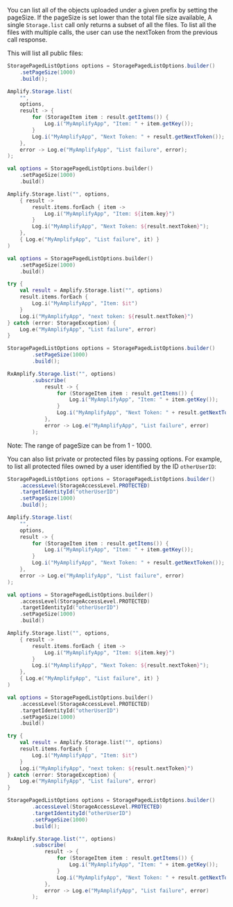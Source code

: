 You can list all of the objects uploaded under a given prefix by setting the pageSize. If the pageSize is set lower than the total file size available,
A single `Storage.list` call only returns a subset of all the files. To list all the files with multiple calls, the user can use the nextToken from the previous call response.

This will list all public files:

<BlockSwitcher>
<Block name="Java">

```java
StoragePagedListOptions options = StoragePagedListOptions.builder()
    .setPageSize(1000)
    .build();

Amplify.Storage.list(
    "",
    options,
    result -> {
        for (StorageItem item : result.getItems()) {
            Log.i("MyAmplifyApp", "Item: " + item.getKey());
        }
        Log.i("MyAmplifyApp", "Next Token: " + result.getNextToken());
    },
    error -> Log.e("MyAmplifyApp", "List failure", error);
);
```

</Block>
<Block name="Kotlin - Callbacks">

```kotlin
val options = StoragePagedListOptions.builder()
    .setPageSize(1000)
    .build()

Amplify.Storage.list("", options,
    { result ->
        result.items.forEach { item ->
            Log.i("MyAmplifyApp", "Item: ${item.key}")
        }
        Log.i("MyAmplifyApp", "Next Token: ${result.nextToken}");
    },
    { Log.e("MyAmplifyApp", "List failure", it) }
)
```

</Block>
<Block name="Kotlin - Coroutines">

```kotlin
val options = StoragePagedListOptions.builder()
    .setPageSize(1000)
    .build()

try {
    val result = Amplify.Storage.list("", options)
    result.items.forEach {
        Log.i("MyAmplifyApp", "Item: $it")
    }
    Log.i("MyAmplifyApp", "next token: ${result.nextToken}")
} catch (error: StorageException) {
    Log.e("MyAmplifyApp", "List failure", error)
}
```

</Block>
<Block name="RxJava">

```java
StoragePagedListOptions options = StoragePagedListOptions.builder()
        .setPageSize(1000)
        .build();

RxAmplify.Storage.list("", options)
        .subscribe(
            result -> {
                for (StorageItem item : result.getItems()) {
                    Log.i("MyAmplifyApp", "Item: " + item.getKey());
                }
                Log.i("MyAmplifyApp", "Next Token: " + result.getNextToken());
            },
            error -> Log.e("MyAmplifyApp", "List failure", error)
        );
```

</Block>
</BlockSwitcher>

<Callout>Note: The range of pageSize can be from 1 - 1000.</Callout>

You can also list private or protected files by passing options. For example, to list all protected files owned by a user identified by the ID `otherUserID`:

<BlockSwitcher>
<Block name="Java">

```java
StoragePagedListOptions options = StoragePagedListOptions.builder()
    .accessLevel(StorageAccessLevel.PROTECTED)
    .targetIdentityId("otherUserID")
    .setPageSize(1000)
    .build();

Amplify.Storage.list(
    "",
    options,
    result -> {
        for (StorageItem item : result.getItems()) {
            Log.i("MyAmplifyApp", "Item: " + item.getKey());
        }
        Log.i("MyAmplifyApp", "Next Token: " + result.getNextToken());
    },
    error -> Log.e("MyAmplifyApp", "List failure", error)
);
```

</Block>
<Block name="Kotlin - Callbacks">

```kotlin
val options = StoragePagedListOptions.builder()
    .accessLevel(StorageAccessLevel.PROTECTED)
    .targetIdentityId("otherUserID")
    .setPageSize(1000)
    .build()

Amplify.Storage.list("", options,
    { result ->
        result.items.forEach { item ->
            Log.i("MyAmplifyApp", "Item: ${item.key}")
        }
        Log.i("MyAmplifyApp", "Next Token: ${result.nextToken}");
    },
    { Log.e("MyAmplifyApp", "List failure", it) }
)
```

</Block>
<Block name="Kotlin - Coroutines">

```kotlin
val options = StoragePagedListOptions.builder()
    .accessLevel(StorageAccessLevel.PROTECTED)
    .targetIdentityId("otherUserID")
    .setPageSize(1000)
    .build()

try {
    val result = Amplify.Storage.list("", options)
    result.items.forEach {
        Log.i("MyAmplifyApp", "Item: $it")
    }
    Log.i("MyAmplifyApp", "next token: ${result.nextToken}")
} catch (error: StorageException) {
    Log.e("MyAmplifyApp", "List failure", error)
}
```

</Block>
<Block name="RxJava">

```java
StoragePagedListOptions options = StoragePagedListOptions.builder()
        .accessLevel(StorageAccessLevel.PROTECTED)
        .targetIdentityId("otherUserID")
        .setPageSize(1000)
        .build();

RxAmplify.Storage.list("", options)
        .subscribe(
            result -> {
                for (StorageItem item : result.getItems()) {
                    Log.i("MyAmplifyApp", "Item: " + item.getKey());
                }
                Log.i("MyAmplifyApp", "Next Token: " + result.getNextToken());
            },
            error -> Log.e("MyAmplifyApp", "List failure", error)
        );
```

</Block>
</BlockSwitcher>
